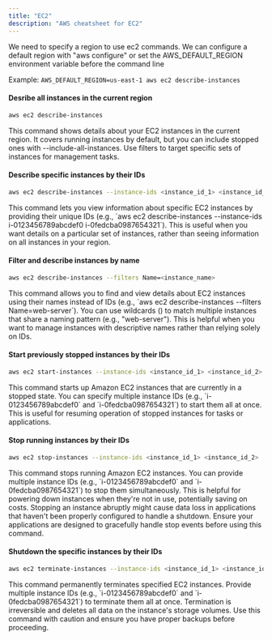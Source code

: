 ```yaml
---
title: "EC2"
description: "AWS cheatsheet for EC2"
---
```



<RollButton />

<Callout>
 We need to specify a region to use ec2 commands. We can configure a default region with "aws configure" or set the AWS_DEFAULT_REGION environment variable before the command line

Example: `AWS_DEFAULT_REGION=us-east-1 aws ec2 describe-instances`

</Callout>

#### Desribe all instances in the current region

```bash
aws ec2 describe-instances
```

<Callout>
  This command shows details about your EC2 instances in the current region. It
  covers running instances by default, but you can include stopped ones with
  --include-all-instances. Use filters to target specific sets of instances for
  management tasks.
</Callout>

#### Describe specific instances by their IDs

```bash
aws ec2 describe-instances --instance-ids <instance_id_1> <instance_id_2>
```

<Callout>
  This command lets you view information about specific EC2 instances by
  providing their unique IDs (e.g., `aws ec2 describe-instances --instance-ids
  i-0123456789abcdef0 i-0fedcba0987654321`). This is useful when you want
  details on a particular set of instances, rather than seeing information on
  all instances in your region.
</Callout>

#### Filter and describe instances by name

```bash
aws ec2 describe-instances --filters Name=<instance_name>
```

<Callout>
  This command allows you to find and view details about EC2 instances using
  their names instead of IDs (e.g., `aws ec2 describe-instances --filters
  Name=web-server`). You can use wildcards () to match multiple instances that
  share a naming pattern (e.g., "web-server"). This is helpful when you want to
  manage instances with descriptive names rather than relying solely on IDs.
</Callout>

#### Start previously stopped instances by their IDs

```bash
aws ec2 start-instances --instance-ids <instance_id_1> <instance_id_2>
```

<Callout>
  This command starts up Amazon EC2 instances that are currently in a stopped
  state. You can specify multiple instance IDs (e.g., `i-0123456789abcdef0` and
  `i-0fedcba0987654321`) to start them all at once. This is useful for resuming
  operation of stopped instances for tasks or applications.
</Callout>

#### Stop running instances by their IDs

```bash
aws ec2 stop-instances --instance-ids <instance_id_1> <instance_id_2>
```

<Callout>
  This command stops running Amazon EC2 instances. You can provide multiple
  instance IDs (e.g., `i-0123456789abcdef0` and `i-0fedcba0987654321`) to stop
  them simultaneously. This is helpful for powering down instances when they're
  not in use, potentially saving on costs.
</Callout>
<Callout title="Important" type="warn">
  Stopping an instance abruptly might cause data loss in applications that
  haven't been properly configured to handle a shutdown. Ensure your
  applications are designed to gracefully handle stop events before using this
  command.
</Callout>

#### Shutdown the specific instances by their IDs

```bash
aws ec2 terminate-instances --instance-ids <instance_id_1> <instance_id_2>
```

<Callout>
  This command permanently terminates specified EC2 instances. Provide multiple
  instance IDs (e.g., `i-0123456789abcdef0` and `i-0fedcba0987654321`) to
  terminate them all at once.
</Callout>

<Callout title="Caution" type="warn">
  Termination is irreversible and deletes all data on the instance's storage
  volumes. Use this command with caution and ensure you have proper backups
  before proceeding.
</Callout>
